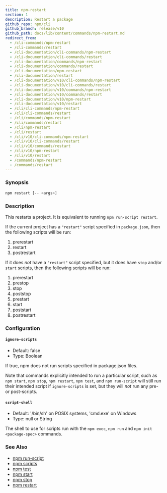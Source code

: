 ```yaml
---
title: npm-restart
section: 1
description: Restart a package
github_repo: npm/cli
github_branch: release/v10
github_path: docs/lib/content/commands/npm-restart.md
redirect_from:
  - /cli-commands/npm-restart
  - /cli-commands/restart
  - /cli-documentation/cli-commands/npm-restart
  - /cli-documentation/cli-commands/restart
  - /cli-documentation/commands/npm-restart
  - /cli-documentation/commands/restart
  - /cli-documentation/npm-restart
  - /cli-documentation/restart
  - /cli-documentation/v10/cli-commands/npm-restart
  - /cli-documentation/v10/cli-commands/restart
  - /cli-documentation/v10/commands/npm-restart
  - /cli-documentation/v10/commands/restart
  - /cli-documentation/v10/npm-restart
  - /cli-documentation/v10/restart
  - /cli/cli-commands/npm-restart
  - /cli/cli-commands/restart
  - /cli/commands/npm-restart
  - /cli/commands/restart
  - /cli/npm-restart
  - /cli/restart
  - /cli/v10/cli-commands/npm-restart
  - /cli/v10/cli-commands/restart
  - /cli/v10/commands/restart
  - /cli/v10/npm-restart
  - /cli/v10/restart
  - /commands/npm-restart
  - /commands/restart
---
```


### Synopsis

```bash
npm restart [-- <args>]
```

### Description

This restarts a project. It is equivalent to running `npm run-script restart`.

If the current project has a `"restart"` script specified in `package.json`, then the following scripts will be run:

1. prerestart
2. restart
3. postrestart

If it does _not_ have a `"restart"` script specified, but it does have `stop` and/or `start` scripts, then the following scripts will be run:

1. prerestart
2. prestop
3. stop
4. poststop
5. prestart
6. start
7. poststart
8. postrestart

### Configuration

#### `ignore-scripts`

- Default: false
- Type: Boolean

If true, npm does not run scripts specified in package.json files.

Note that commands explicitly intended to run a particular script, such as `npm start`, `npm stop`, `npm restart`, `npm test`, and `npm run-script` will still run their intended script if `ignore-scripts` is set, but they will _not_ run any pre- or post-scripts.

#### `script-shell`

- Default: '/bin/sh' on POSIX systems, 'cmd.exe' on Windows
- Type: null or String

The shell to use for scripts run with the `npm exec`, `npm run` and `npm init <package-spec>` commands.

### See Also

- [npm run-script](/cli/v10/commands/npm-run-script)
- [npm scripts](/cli/v10/using-npm/scripts)
- [npm test](/cli/v10/commands/npm-test)
- [npm start](/cli/v10/commands/npm-start)
- [npm stop](/cli/v10/commands/npm-stop)
- [npm restart](/cli/v10/commands/npm-restart)
